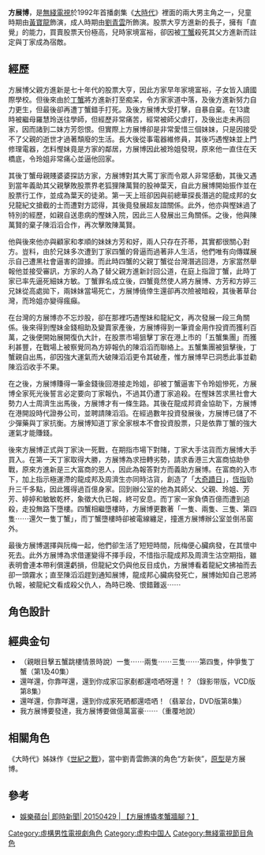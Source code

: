 {{in-universe|time=2015-04-30T01:26:27+00:00}}
{{Infobox character
| colour         = 
| name           = 方展博
| image          = 
| caption        = 
| series         = 《[[大時代_(無綫電視劇)|大時代]]》
| portrayer      = [[黃寶龍|黃寶龍]](兒童時期)、[[劉青雲|劉青雲]](成人時期)
| creator        = [[韋家輝|韋家輝]]、[[曾謹昌|曾謹昌]]
| first          = 第1集
| last           = 第40集
| episode        = 
| born           = 
| death          = 
| occupation     = 投資股票
| lbl21          = 
| data21         = 
| residence      = 香港、台灣
| nickname       = 阿博、孔明
| family         = 方進新<small>（父親）</small> <br><small>車禍喪生的母親</small><br>羅慧玲<small>（繼母）</small> <br>方芳、方婷、方敏<small>（妹妹）</small> 
| significantother = [[丁蟹|丁蟹]]<small>（殺父仇人、天敵）</small> <br />丁孝蟹、丁益蟹、丁旺蟹、丁利蟹<small>（兒時好友變仇家）</small> <br>阮梅<small>（女友、鄰居）</small> <br>龍紀文<small>（好朋友，但翻臉收場）</small> <br>葉天<small>（股票啟蒙老師）</small>
| relatives      = 
}}
'''方展博'''，是[[無綫電視|無綫電視]]於1992年首播劇集《[[大時代_(無綫電視劇)|大時代]]》裡面的兩大男主角之一，兒童時期由[[黃寶龍|黃寶龍]]飾演，成人時期由[[劉青雲|劉青雲]]所飾演。股票大亨方進新的長子，擁有「直覺」的能力，買賣股票天份極高，兒時家境富裕，卻因被[[丁蟹|丁蟹]]殺死其父方進新而註定與丁家成為宿敵。

== 經歷 ==
方展博父親方進新是七十年代的股票大亨，因此方家早年家境富裕，子女皆入讀國際學校。但後來由於[[丁蟹|丁蟹]]將方進新打至痴呆，令方家家道中落，及後方進新努力自力更生，但最後卻再遭丁蟹錯手打死。及後方展博大受打擊，自暴自棄。在13歲時被繼母羅慧玲送往學師，但經歷非常痛苦，經常被師父虐打，及後出走未再回家，因而諸到二妹方芳怨恨。但實際上方展博卻是非常愛惜三個妹妹，只是因接受不了父親的逝世才過著頹廢的生活。長大後從事電器維修員，其後巧遇慳妹並上門修理電器，怎料慳妹竟是方家的鄰居，方展博因此被玲姐發現，原來他一直住在天橋底，令玲姐非常痛心並逼他回家。

其後丁蟹母親賤婆婆探訪方家，方展博對其大罵丁家而令眾人非常感動，其後又遇到當年義助其父親擊敗股票界老狐狸陳萬賢的股神葉天，自此方展博開始振作並在股票行工作，並成為葉天的徒弟。第一天上班卻因與前總華探長潛逃的龍成邦的女兒龍紀文搶截的士而遭對方認得，其後竟發展超友誼關係。此外，他亦與慳妹過了特別的經歷，如親自送患病的慳妹入院，因此三人發展出三角關係。之後，他與陳萬賢的棄子陳滔滔合作，再次擊敗陳萬賢。

他與後來他亦與顧家和孝順的妹妹方芳和好，兩人只存在芥蒂，其實都很關心對方。豈料，由於兄妹多次遭到丁家四蟹的脅逼而過著非人生活，他們唯有向傳媒展示自己遭黑社會逼害的證據。而此時四蟹的父親丁蟹從台灣潛逃回港，方家當然舉報他並接受審訊，方家的人為了替父親方進新討回公道，在庭上指證丁蟹，此時丁家已率先逼死細妹方敏。丁蟹罪名成立後，四蟹竟然使人將方展博、方芳和方婷三兄妹從高處拋下，兩妹妹當場死亡，方展博僥倖生還卻再次險被暗殺，其後著草台灣，而玲姐亦變得瘋癲。

在台灣的方展博亦不忘炒股，卻在那裡巧遇慳妹和龍紀文，再次發展一段三角關係。後來得到慳妹金錢相助及變賣家產後，方展博得到一筆資金用作投資而獲利百萬，之後便開始展開復仇大計，在股票市場狙擊丁家在港上市的「五蟹集團」而獲利甚豐，在戰場上被察覺同為方婷報仇的陳滔滔而聯絡上。五蟹集團被狙擊後，丁蟹親自出馬，卻因強大運氣而大破陳滔滔更令其破產，惟方展博早已洞悉此事並勸陳滔滔收手不果。

在之後，方展博賺得一筆金錢後回港接走玲姐，卻被丁蟹逼害下令玲姐慘死，方展博全家死光後誓言必定要向丁家報仇，不過其仍遭丁家追殺。在慳妹苦求黑社會大勢力人士周濟生出馬後，方展博才有一條生路。其後在龍成邦資金協助下，方展博在港開設時代證券公司，並聘請陳滔滔。在經過數年投資發展後，方展博已儲了不少彈藥與丁家抗衡。方展博知道丁家全家根本不會投資股票，只是依靠丁蟹的強大運氣才能賺錢。

後來方展博正式與丁家決一死戰，在期指市場下對賭，丁家大手沽貨而方展博大手買入。在第一天丁家取得大勝，方展博為求扭轉劣勢，請求香港三大富商協助參戰，原來方進新是三大富商的恩人，因此為報答對方而義助方展博。在富商的入市下，加上指示極運滯的龍成邦及周濟生亦同時沽貨，創造了「[[大奇蹟日|大奇蹟日]]」，[[恆指|恆指]]勁升三千多點，因此獲得過百億身家。回到辦公室的他為其師父、父親、玲姐、芳芳、婷婷和敏敏乾杯，象徵大仇已報，終可安息。而丁家一家負債百億而遭到追殺，走投無路下墮樓。四蟹相繼墮樓時，方展博更數著「一隻、兩隻、三隻、第四隻⋯⋯還欠一隻丁蟹」，而丁蟹墮樓時卻被電線纏足，撞進方展博辦公室並倒吊窗外。

最後方展博選擇與阮梅一起，他們卻生活了短短時間，阮梅便心臟病發，在其懷中死去。此外方展博為求借運變得不擇手段，不惜指示龍成邦及周濟生沽空期指，雖表明會連本帶利償還虧損，但龍紀文仍與他反目成仇，方展博看着龍紀文拂袖而去卻一頭霧水；直至陳滔滔趕到通知展博，龍成邦心臟病發死亡，展博始知自己恩將仇報，被龍紀文看成殺父仇人，為時已晚、恨錯難返⋯⋯

==角色設計==

==經典金句==
*（親眼目擊五蟹跳樓情景時說）一隻⋯⋯兩隻⋯⋯三隻⋯⋯第四隻，仲爭隻丁蟹（第1及40集）
*還咩還，你靠咩還，還到你成家冚家剷都還唔哂呀還！？（錄影带版，VCD版第8集）
*還咩還，你靠咩還，還到你成家死晒都還唔哂！（翡翠台，DVD版第8集）
*我方展博要發達，我方展博要做億萬富豪⋯⋯（重覆地說）

==相關角色==
《大時代》姊妹作《[[世紀之戰|世紀之戰]]》，當中劉青雲飾演的角色“方新俠”，[[原型|原型]]是方展博。

==參考==
{{reflist}}
*[http://hk.apple.nextmedia.com/enews/realtime/20150429/53685968 娛樂蘋台| 即時新聞| 20150429 | 【方展博撬孝蟹牆腳？】]{{Wayback|url=http://hk.apple.nextmedia.com/enews/realtime/20150429/53685968 |date=20150430051515 }}

[[Category:虛構男性電視劇角色|Category:虛構男性電視劇角色]]
[[Category:虚构中国人|Category:虚构中国人]]
[[Category:無綫電視節目角色|Category:無綫電視節目角色]]